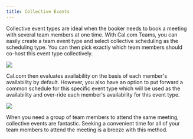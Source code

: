 ```yaml
---
title: Collective Events
---
```


Collective event types are ideal when the booker needs to book a meeting with several team members at one time. With Cal.com Teams, you can easily create a team event type and select collective scheduling as the scheduling type. You can then pick exactly which team members should co-host this event type collectively.

[![](https://downloads.intercomcdn.com/i/o/1198415245/17cad46157f1e76e621fd9c4/i1600x899-mIkRTG3JZGA-_t2q4de.png?expires=1736325000&signature=23aa1e5df707fe86cbedd8ca76557261ab0ddf5394ffa7a4ccb298c471a9a4ec&req=dSEuHs1%2FmINbXPMW1HO4zc%2BQhQ6N1u12gGNXud8OL2HWw%2FiHm13enr9VaIBj%0AZ%2B6%2FYd9Z13GLMPcKfP0%3D%0A)](https://downloads.intercomcdn.com/i/o/1198415245/17cad46157f1e76e621fd9c4/i1600x899-mIkRTG3JZGA-_t2q4de.png?expires=1736325000&signature=23aa1e5df707fe86cbedd8ca76557261ab0ddf5394ffa7a4ccb298c471a9a4ec&req=dSEuHs1%2FmINbXPMW1HO4zc%2BQhQ6N1u12gGNXud8OL2HWw%2FiHm13enr9VaIBj%0AZ%2B6%2FYd9Z13GLMPcKfP0%3D%0A)

Cal.com then evaluates availability on the basis of each member's availability by default. However, you also have an option to put forward a common schedule for this specific event type which will be used as the availability and over-ride each member's availability for this event type.

[![](https://downloads.intercomcdn.com/i/o/1198415242/81e383ef1ad8f3e70cdadb91/i1600x899-C7et3rTz2nGC_zkie4g.png?expires=1736325000&signature=43fc3e00c6ea9d350bc59c65b0f58d7479309f022e861a85d1e67c36c037b6f8&req=dSEuHs1%2FmINbW%2FMW1HO4zRJuiACbPhZnvVY8S0WiTS3gy%2BPssvqX2wPEZE5k%0A7n3wYZmf9TWaJcDdeEE%3D%0A)](https://downloads.intercomcdn.com/i/o/1198415242/81e383ef1ad8f3e70cdadb91/i1600x899-C7et3rTz2nGC_zkie4g.png?expires=1736325000&signature=43fc3e00c6ea9d350bc59c65b0f58d7479309f022e861a85d1e67c36c037b6f8&req=dSEuHs1%2FmINbW%2FMW1HO4zRJuiACbPhZnvVY8S0WiTS3gy%2BPssvqX2wPEZE5k%0A7n3wYZmf9TWaJcDdeEE%3D%0A)

When you need a group of team members to attend the same meeting, collective events are fantastic. Seeking a convenient time for all of your team members to attend the meeting is a breeze with this method.